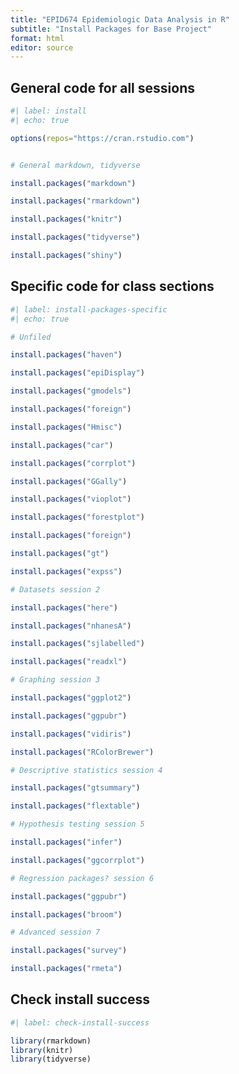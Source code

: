 ```yaml
---
title: "EPID674 Epidemiologic Data Analysis in R"
subtitle: "Install Packages for Base Project"
format: html
editor: source
---
```



## General code for all sessions

```r
#| label: install
#| echo: true

options(repos="https://cran.rstudio.com")


# General markdown, tidyverse

install.packages("markdown")

install.packages("rmarkdown")

install.packages("knitr")

install.packages("tidyverse")

install.packages("shiny")

```

## Specific code for class sections


```r
#| label: install-packages-specific
#| echo: true

# Unfiled

install.packages("haven")

install.packages("epiDisplay")

install.packages("gmodels")

install.packages("foreign")

install.packages("Hmisc")

install.packages("car")

install.packages("corrplot")

install.packages("GGally")

install.packages("vioplot")

install.packages("forestplot")

install.packages("foreign")

install.packages("gt")

install.packages("expss")

# Datasets session 2

install.packages("here")

install.packages("nhanesA")

install.packages("sjlabelled")

install.packages("readxl")

# Graphing session 3

install.packages("ggplot2")

install.packages("ggpubr")

install.packages("vidiris")

install.packages("RColorBrewer")

# Descriptive statistics session 4

install.packages("gtsummary")

install.packages("flextable")

# Hypothesis testing session 5

install.packages("infer")

install.packages("ggcorrplot")

# Regression packages? session 6

install.packages("ggpubr")

install.packages("broom")

# Advanced session 7

install.packages("survey")

install.packages("rmeta")

```



## Check install success

```r
#| label: check-install-success

library(rmarkdown)
library(knitr)
library(tidyverse)

```
